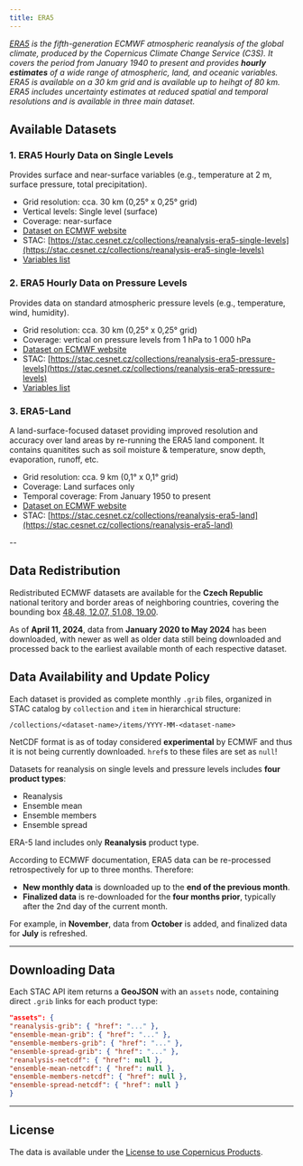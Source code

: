 ```yaml
---
title: ERA5
---
```


*[ERA5](https://www.ecmwf.int/en/forecasts/dataset/ecmwf-reanalysis-v5) is the fifth-generation ECMWF atmospheric reanalysis of the global climate, produced by the Copernicus Climate Change Service (C3S). It covers the period from January 1940 to present and provides **hourly estimates** of a wide range of atmospheric, land, and oceanic variables. ERA5 is available on a 30 km grid and is available up to heihgt of 80 km. ERA5 includes uncertainty estimates at reduced spatial and temporal resolutions and is available in three main dataset.*

## Available Datasets

### 1. ERA5 Hourly Data on Single Levels
Provides surface and near-surface variables (e.g., temperature at 2 m, surface pressure, total precipitation).

- Grid resolution: cca. 30 km (0,25° x 0,25° grid)
- Vertical levels: Single level (surface)
- Coverage: near-surface
- [Dataset on ECMWF website](https://cds.climate.copernicus.eu/datasets/reanalysis-era5-single-levels)
- STAC: [https://stac.cesnet.cz/collections/reanalysis-era5-single-levels](https://stac.cesnet.cz/collections/reanalysis-era5-single-levels)
- [Variables list](./ERA5_reanalysis-era5-single-levels_variables)

### 2. ERA5 Hourly Data on Pressure Levels
Provides data on standard atmospheric pressure levels (e.g., temperature, wind, humidity).

- Grid resolution: cca. 30 km (0,25° x 0,25° grid)
- Coverage: vertical on pressure levels from 1 hPa to 1 000 hPa
- [Dataset on ECMWF website](https://cds.climate.copernicus.eu/datasets/reanalysis-era5-pressure-levels)
- STAC: [https://stac.cesnet.cz/collections/reanalysis-era5-pressure-levels](https://stac.cesnet.cz/collections/reanalysis-era5-pressure-levels)
- [Variables list](./ERA5_reanalysis-era5-pressure-levels_variables)

### 3. ERA5-Land
A land-surface-focused dataset providing improved resolution and accuracy over land areas by re-running the ERA5 land component. It contains quanitites such as soil moisture & temperature, snow depth, evaporation, runoff, etc.

- Grid resolution: cca. 9 km (0,1° x 0,1° grid)
- Coverage: Land surfaces only
- Temporal coverage: From January 1950 to present
- [Dataset on ECMWF website](https://cds.climate.copernicus.eu/datasets/reanalysis-era5-land)
- STAC: [https://stac.cesnet.cz/collections/reanalysis-era5-land](https://stac.cesnet.cz/collections/reanalysis-era5-land)

--

## Data Redistribution

Redistributed ECMWF datasets are available for the **Czech Republic** national teritory and border areas of neighboring countries, covering the bounding box [48.48, 12.07, 51.08, 19.00](http://bboxfinder.com/#48.480000,12.070000,51.080000,19.00000).

As of **April 11, 2024**, data from **January 2020 to May 2024** has been downloaded, with newer as well as older data still being downloaded and processed back to the earliest available month of each respective dataset.


## Data Availability and Update Policy

Each dataset is provided as complete monthly `.grib` files, organized in STAC catalog by `collection` and `item` in hierarchical structure:

```
/collections/<dataset-name>/items/YYYY-MM-<dataset-name>
```

NetCDF format is as of today considered **experimental** by ECMWF and thus it is not being currently downloaded. `href`s to these files are set as `null`!

Datasets for reanalysis on single levels and pressure levels includes **four product types**:

- Reanalysis
- Ensemble mean
- Ensemble members
- Ensemble spread

ERA-5 land includes only **Reanalysis** product type.

According to ECMWF documentation, ERA5 data can be re-processed retrospectively for up to three months. Therefore:

- **New monthly data** is downloaded up to the **end of the previous month**.
- **Finalized data** is re-downloaded for the **four months prior**, typically after the 2nd day of the current month.

For example, in **November**, data from **October** is added, and finalized data for **July** is refreshed.

---

## Downloading Data

Each STAC API item returns a **GeoJSON** with an `assets` node, containing direct `.grib` links for each product type:

```json
"assets": {
"reanalysis-grib": { "href": "..." },
"ensemble-mean-grib": { "href": "..." },
"ensemble-members-grib": { "href": "..." },
"ensemble-spread-grib": { "href": "..." },
"reanalysis-netcdf": { "href": null },
"ensemble-mean-netcdf": { "href": null },
"ensemble-members-netcdf": { "href": null },
"ensemble-spread-netcdf": { "href": null }
}
```

---

## License

The data is available under the [License to use Copernicus Products](https://www.copernicus.eu/en/access-data/copyright-and-licences).
